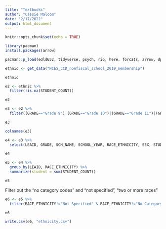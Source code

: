 ```yaml
---
title: "Textbooks"
author: "Cassie Malcom"
date: "2/17/2022"
output: html_document
---
```


```r
knitr::opts_chunk$set(echo = TRUE)
```

```r
library(pacman)
install.packages(arrow)
```

```r
pacman::p_load(edld652, tidyverse, psych, rio, here, forcats, arrow, dplyr, stringr, readr)
```

```r
ethnic <- get_data("NCES_CCD_nonfiscal_school_2019_membership")

ethnic
```

```r
e2 <- ethnic %>%
  filter(!is.na(STUDENT_COUNT))

e2
```

```r
e3 <- e2 %>%
  filter((GRADE=="Grade 9")|(GRADE=="Grade 10")|(GRADE=="Grade 11")|(GRADE=="Grade 12")|(str_detect(SCH_NAME, "High")))

e3
```

```r
colnames(e3)
```

```r
e4 <- e3 %>%
  select(LEAID, GRADE, SCH_NAME, SCHOOL_YEAR, RACE_ETHNICITY, SEX, STUDENT_COUNT, ST)

e4
```

```r
e5 <- e4 %>%
  group_by(LEAID, RACE_ETHNICITY) %>%
  summarize(student = sum(STUDENT_COUNT))

e5
```
Filter out the "no category codes" and "not specified", "two or more races"
```r
e6 <- e5 %>%
  filter(RACE_ETHNICITY!="Not Specified" & RACE_ETHNICITY!="No Category Codes" & RACE_ETHNICITY!="Two or more races")

e6
```

```r
write.csv(e6, "ethnicity.csv")
```

```r

```


